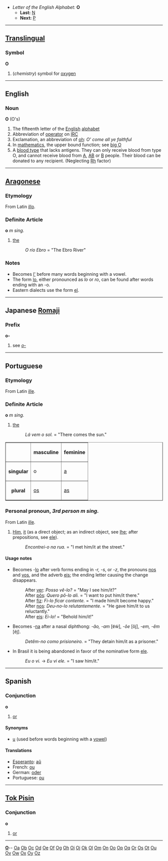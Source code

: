 *''Letter of the English Alphabet:'' '''O'''
**'''Last:''' [[N]]
**'''Next:''' [[P]]

----

==[[Translingual]]==
===Symbol===
'''O'''

#(''chemistry'') symbol for [[oxygen]]

----

==English==

===Noun===
'''O''' (O's)

# The fifteenth letter of the [[English]] [[alphabet]]
# Abbreviation of [[operator]] on [[IRC]]
# Exclamation, an abbreviation of [[oh]]: ''O' come all ye faithful''
# In [[mathematics]], the upper bound function; see [[big O]]
# A [[blood type]] that lacks antigens.  They can only receive blood from type O, and cannot receive blood from [[A]], [[AB]] or [[B]] people.  Their blood can be donated to any recipient.  (Neglecting [[Rh]] factor)

----

==[[Aragonese]]==

===Etymology===
From Latin [[illo]].

===Definite Article===
'''o''' ''m'' ''sing.''

# [[the]]
#:''O río Ebro'' = "The Ebro River"

===Notes===
*Becomes [[l']] before many words beginning with a vowel.
*The form [[lo]], either pronounced as ''lo'' or ''ro'', can be found after words ending with an -o.
*Eastern dialects use the form [[el]].

----

==Japanese [[Romaji]]==
===Prefix===
'''o-'''

#see ''[[o-]]''

----

==Portuguese==

===Etymology===
From Latin [[ille]].

===Definite Article===
'''o''' ''m'' ''sing.''

#[[the]]
#:''Lá vem o sol.'' = "There comes the sun."

<table border="1">
<tr><th></th><th>masculine</th><th>feminine</th></tr>
<tr><th>singular</th><td>o</td><td>[[a]]</td></tr>
<tr><th>plural</th><td>[[os]]</td><td>[[as]]</td></tr>
</table>

===Personal pronoun, ''3rd person'' ''m'' ''sing.''===
From Latin [[ille]].
#[[Him]], [[it]] (as a direct object; as an indirect object, see [[lhe]]; after prepositions, see [[ele]]).
#:''Encontrei-o na rua.'' = "I met him/it at the street."

====Usage notes====
*Becomes -[[lo]] after verb forms ending in ''-r, -s'', or ''-z'', the pronouns [[nos]] and [[vos]], and the adverb [[eis]]; the ending letter causing the change disappears.
*:After [[ver]]: ''Posso vê-lo?'' = "May I see him/it?"
*:After [[por|pôs]]: ''Quero pô-lo ali.'' = "I want to put him/it there."
*:After [[fazer|fiz]]: ''Fi-lo ficar contente.'' = "I made him/it become happy."
*:After [[nos]]: ''Deu-no-lo relutantemente.'' = "He gave him/it to us reluctantly."
*:After [[eis]]: ''Ei-lo!'' = "Behold him/it!"
*Becomes -[[na]] after a nasal diphthong: ''-ão, -am'' [&#592;&#771;w&#771;], ''-õe'' [õj&#771;], ''-em, -êm'' [e&#771;j&#771;].
*:''Detêm-no como prisioneiro.'' = "They detain him/it as a prisoner."
*In Brasil it is being abandoned in favor of the nominative form [[ele]].
*:''Eu o vi.'' &rarr; ''Eu vi ele.'' = "I saw him/it."

----

==Spanish==

===Conjunction===
'''o'''

#[[or]]

====Synonyms====
*[[u]] (used before words beginning with a [[vowel]])

====Translations====
*[[Esperanto]]: [[aŭ]]
*French: [[ou]]
*German: [[oder]]
*Portuguese: [[ou]]

----

==[[Tok Pisin]]==

===Conjunction===
'''o'''

#[[or]]

----

{{msg:indexletters1}}  '''[http://wiktionary.org/w/wiki.phtml?title=Special:Allpages&from=O O] '''-- [http://wiktionary.org/w/wiki.phtml?title=Special:Allpages&from=Oa Oa] [http://wiktionary.org/w/wiki.phtml?title=Special:Allpages&from=Ob Ob] [http://wiktionary.org/w/wiki.phtml?title=Special:Allpages&from=Oc Oc] [http://wiktionary.org/w/wiki.phtml?title=Special:Allpages&from=Od Od] [http://wiktionary.org/w/wiki.phtml?title=Special:Allpages&from=Oe Oe] [http://wiktionary.org/w/wiki.phtml?title=Special:Allpages&from=Of Of] [http://wiktionary.org/w/wiki.phtml?title=Special:Allpages&from=Og Og] [http://wiktionary.org/w/wiki.phtml?title=Special:Allpages&from=Oh Oh] [http://wiktionary.org/w/wiki.phtml?title=Special:Allpages&from=Oi Oi] [http://wiktionary.org/w/wiki.phtml?title=Special:Allpages&from=Oj Oj] [http://wiktionary.org/w/wiki.phtml?title=Special:Allpages&from=Ok Ok] [http://wiktionary.org/w/wiki.phtml?title=Special:Allpages&from=Ol Ol] [http://wiktionary.org/w/wiki.phtml?title=Special:Allpages&from=Om Om] [http://wiktionary.org/w/wiki.phtml?title=Special:Allpages&from=On On] [http://wiktionary.org/w/wiki.phtml?title=Special:Allpages&from=Oo Oo] [http://wiktionary.org/w/wiki.phtml?title=Special:Allpages&from=Op Op] [http://wiktionary.org/w/wiki.phtml?title=Special:Allpages&from=Oq Oq] [http://wiktionary.org/w/wiki.phtml?title=Special:Allpages&from=Or Or] [http://wiktionary.org/w/wiki.phtml?title=Special:Allpages&from=Os Os] [http://wiktionary.org/w/wiki.phtml?title=Special:Allpages&from=Ot Ot] [http://wiktionary.org/w/wiki.phtml?title=Special:Allpages&from=Ou Ou] [http://wiktionary.org/w/wiki.phtml?title=Special:Allpages&from=Ov Ov] [http://wiktionary.org/w/wiki.phtml?title=Special:Allpages&from=Ow Ow] [http://wiktionary.org/w/wiki.phtml?title=Special:Allpages&from=Ox Ox] [http://wiktionary.org/w/wiki.phtml?title=Special:Allpages&from=Oy Oy] [http://wiktionary.org/w/wiki.phtml?title=Special:Allpages&from=Oz Oz]<br>
{{msg:indexletters2}}